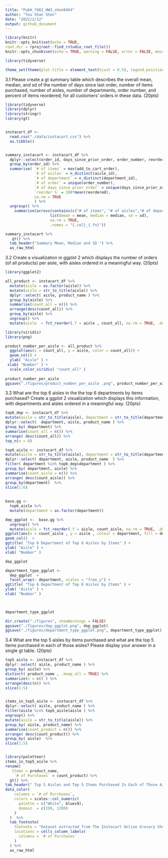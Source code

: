 ---
title: "PubH_7462_HW3_shen0464"
author: "You Shan Shen"
date: "2022/2/12"
output: github_document
---

```{r setup, include=FALSE}
library(knitr)
knitr::opts_knit$set(echo = TRUE, 
root.dir = rprojroot::find_rstudio_root_file())
knitr::opts_chunk$set(echo = TRUE, warning = FALSE, error = FALSE, message = FALSE)

library(tidyverse)

theme_set(theme(plot.title = element_text(hjust = 0.5), legend.position = "right"))
```

3.1 Please create a gt summary table which describes the overall mean, median, and sd of the number of days since last order, number of items purchased, number of aisles, number of departments, order number, and percent of items reordered; for all customers’ orders in these data. (20pts)

```{r }
library(tidyverse)
library(dplyr)
library(stringr)
library(gt)


instacart_df <- 
  read.csv("./data/instacart.csv") %>%
  as.tibble() 


summary_instacart <- instacart_df %>% 
  dplyr::select(order_id, days_since_prior_order, order_number, reordered, add_to_cart_order, aisle_id, department_id) %>%
  group_by(order_id) %>%
  summarise( `# of items` = max(add_to_cart_order),
             `# of aisles` = n_distinct(aisle_id),
             `# of department` = n_distinct(department_id),
             `# of order` = unique(order_number),
             `# of days since prior order` = unique(days_since_prior_order),
             `reorder %` = 100*mean(reordered),
             na.rm = TRUE 
             ) %>%
  ungroup() %>%
    summarise(across(contains(c("# of items", "# of aisles","# of department","# of order", "# of days since prior order", "reorder %")),
                    list(mean = mean, median = median, sd = sd),
                    na.rm = TRUE, 
                    .names = "{.col}_{.fn}"))

summary_instacart %>% 
   gt() %>%
  tab_header("Summary Mean, Median and SD ") %>%
  as_raw_html
```


3.2 Create a visualization in ggplot 2 which displays the number of orders (of all
products) per aisle, with aisles ordered in a meaningful way. (20pts)

```{r, out.width = "50%"}


library(ggplot2)

all_product <- instacart_df %>%
  mutate(aisle = as.factor(aisle)) %>%
  mutate(aisle = str_to_title(aisle)) %>% 
  dplyr::select( aisle, product_name ) %>%
  group_by(aisle) %>%
  summarise(count_all = n()) %>%
  arrange(desc(count_all)) %>%
  group_by(aisle) %>%
  ungroup() %>%
  mutate(aisle  = fct_reorder(.f = aisle , count_all, na.rm = TRUE, .desc = TRUE)) 

library(viridis)
library(png)  

product_number_per_aisle <- all_product %>%
  ggplot(aes(x = count_all, y = aisle, color = count_all)) +
  geom_col() +
  ylab( "Aisle" ) + 
 xlab( "Number" ) +
  scale_color_viridis( "count_all" )
  
product_number_per_aisle
ggsave("./figures/product_number_per_aisle .png", product_number_per_aisle )

```

3.3 What are the top 6 aisles in the the top 6 departments by items purchased?
Create a ggplot 2 visualization which displays this information, with departments
and aisles ordered in a meaningful way. (20pts)

```{r, fig.width= 15}

top6_dep <- instacart_df %>%
mutate(aisle = str_to_title(aisle), department = str_to_title(department)) %>%
dplyr::select(  department, aisle, product_name ) %>%
group_by( department) %>%
summarise(count_all = n()) %>%
arrange( desc(count_all)) %>%
top_n(n = 6)

top6_aisle <- instacart_df %>%
mutate(aisle = str_to_title(aisle), department = str_to_title(department)) %>%
dplyr::select( department, aisle, product_name  ) %>%
filter( department %in% top6_dep$department ) %>%  
group_by( department, aisle) %>%
summarise(count_aisle = n()) %>%
arrange( desc(count_aisle)) %>%
group_by(department)  %>%
slice(1:6) 
  
  
base.gg <- 
  top6_aisle %>%
  mutate(department = as.factor(department)) 

dep_ggplot <-  base.gg %>%
  ungroup() %>%
  mutate(aisle = fct_reorder(.f = aisle, count_aisle, na.rm = TRUE, .desc = TRUE)) %>%
ggplot(aes(x = count_aisle , y = aisle , colour = department, fill = department)) +
geom_col()  +
ggtitle( "Top 6 Department of Top 6 Aisles by Items" ) +
ylab( "Aisle" ) + 
xlab( "Number" )

dep_ggplot

department_type_ggplot <-
  dep_ggplot  + 
  facet_wrap(~ department, scales = "free_y") + 
ggtitle( "Top 6 Department of Top 6 Aisles by Items" ) +
ylab( "Aisle" ) + 
xlab( "Number" ) 

  

department_type_ggplot

dir.create("./figures", showWarnings = FALSE)
ggsave("./figures/dep_ggplot.png", dep_ggplot)
ggsave("./figures/department_type_ggplot.png", department_type_ggplot)

```


3.4 What are the top 5 aisles by items purchased and what are the top 5 items
purchased in each of those aisles? Please display your answer in a single gt table.
(20pts)

```{r}
top5_aisle <- instacart_df %>%
dplyr::select( aisle, product_name ) %>%
group_by( aisle) %>% 
distinct( product_name , .keep_all = TRUE) %>%
summarize(n = n() ) %>%
arrange(desc(n)) %>%
slice(1:5) 


items_in_top5_aisle <- instacart_df %>%
dplyr::select( aisle, product_name ) %>%
filter(aisle %in% top5_aisle$aisle ) %>%  
ungroup() %>%
mutate(aisle = str_to_title(aisle)) %>%
group_by( aisle, product_name) %>%
summarise(count_product = n()) %>%
arrange( desc(count_product)) %>%
group_by( aisle)  %>%
slice(1:5) 


library(paletteer)
items_in_top5_aisle %>% 
rename(
   Items = product_name,
    `# of Purchases` = count_product) %>%
  gt() %>% 
tab_header(" Top 5 Aisles and Top 5 Items Purchased In Each of Those Aisles ") %>%  
data_color(
    columns = `# of Purchases`,
    colors = scales::col_numeric(
      palette = c("White", blues9),
      domain  = c(190, 1200) 
    )
  )  %>%
  tab_footnote(
    footnote = "Dataset extracted from The Instacart Online Grocery Shopping 2017",
    locations = cells_column_labels(
      columns = `# of Purchases`
    )
  ) %>%
  as_raw_html


```



